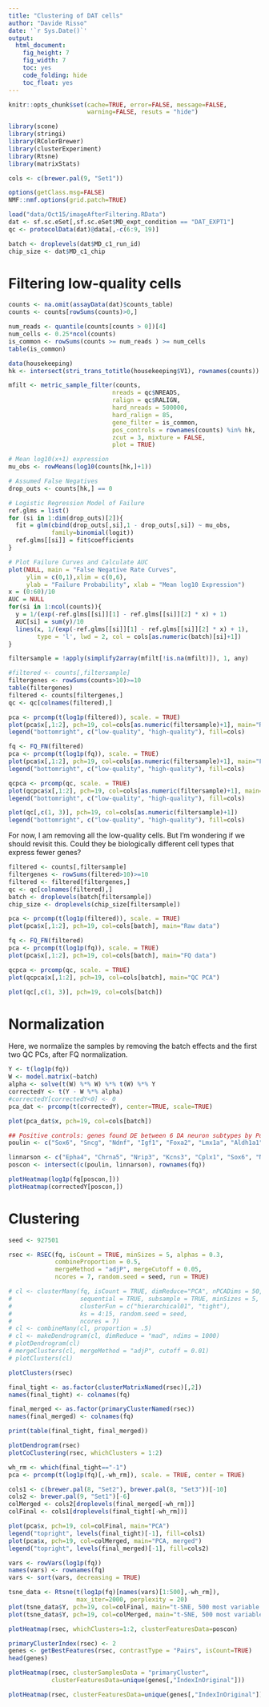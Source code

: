 ```yaml
---
title: "Clustering of DAT cells"
author: "Davide Risso"
date: '`r Sys.Date()`'
output: 
  html_document:
    fig_height: 7
    fig_width: 7
    toc: yes
    code_folding: hide
    toc_float: yes
---
```


```r
knitr::opts_chunk$set(cache=TRUE, error=FALSE, message=FALSE,
                      warning=FALSE, resuts = "hide")

library(scone)
library(stringi)
library(RColorBrewer)
library(clusterExperiment)
library(Rtsne)
library(matrixStats)

cols <- c(brewer.pal(9, "Set1"))

options(getClass.msg=FALSE)
NMF::nmf.options(grid.patch=TRUE)
```

```r
load("data/Oct15/imageAfterFiltering.RData")
dat <- sf.sc.eSet[,sf.sc.eSet$MD_expt_condition == "DAT_EXPT1"]
qc <- protocolData(dat)@data[,-c(6:9, 19)]

batch <- droplevels(dat$MD_c1_run_id)
chip_size <- dat$MD_c1_chip
```

# Filtering low-quality cells

```r
counts <- na.omit(assayData(dat)$counts_table)
counts <- counts[rowSums(counts)>0,]

num_reads <- quantile(counts[counts > 0])[4]
num_cells <- 0.25*ncol(counts)
is_common <- rowSums(counts >= num_reads ) >= num_cells
table(is_common)

data(housekeeping)
hk <- intersect(stri_trans_totitle(housekeeping$V1), rownames(counts))

mfilt <- metric_sample_filter(counts,
                             nreads = qc$NREADS,
                             ralign = qc$RALIGN,
                             hard_nreads = 500000,
                             hard_ralign = 85,
                             gene_filter = is_common,
                             pos_controls = rownames(counts) %in% hk,
                             zcut = 3, mixture = FALSE,
                             plot = TRUE)

# Mean log10(x+1) expression
mu_obs <- rowMeans(log10(counts[hk,]+1))

# Assumed False Negatives
drop_outs <- counts[hk,] == 0

# Logistic Regression Model of Failure
ref.glms = list()
for (si in 1:dim(drop_outs)[2]){
  fit = glm(cbind(drop_outs[,si],1 - drop_outs[,si]) ~ mu_obs,
            family=binomial(logit))
  ref.glms[[si]] = fit$coefficients
}

# Plot Failure Curves and Calculate AUC
plot(NULL, main = "False Negative Rate Curves",
     ylim = c(0,1),xlim = c(0,6), 
     ylab = "Failure Probability", xlab = "Mean log10 Expression")
x = (0:60)/10
AUC = NULL
for(si in 1:ncol(counts)){
  y = 1/(exp(-ref.glms[[si]][1] - ref.glms[[si]][2] * x) + 1)
  AUC[si] = sum(y)/10
  lines(x, 1/(exp(-ref.glms[[si]][1] - ref.glms[[si]][2] * x) + 1),
        type = 'l', lwd = 2, col = cols[as.numeric(batch)[si]+1])
}

filtersample = !apply(simplify2array(mfilt[!is.na(mfilt)]), 1, any)

#filtered <- counts[,filtersample]
filtergenes <- rowSums(counts>10)>=10
table(filtergenes)
filtered <- counts[filtergenes,]
qc <- qc[colnames(filtered),]

pca <- prcomp(t(log1p(filtered)), scale. = TRUE)
plot(pca$x[,1:2], pch=19, col=cols[as.numeric(filtersample)+1], main="Raw data")
legend("bottomright", c("low-quality", "high-quality"), fill=cols)

fq <- FQ_FN(filtered)
pca <- prcomp(t(log1p(fq)), scale. = TRUE)
plot(pca$x[,1:2], pch=19, col=cols[as.numeric(filtersample)+1], main="FQ data")
legend("bottomright", c("low-quality", "high-quality"), fill=cols)

qcpca <- prcomp(qc, scale. = TRUE)
plot(qcpca$x[,1:2], pch=19, col=cols[as.numeric(filtersample)+1], main="QC PCA")
legend("bottomright", c("low-quality", "high-quality"), fill=cols)

plot(qc[,c(1, 3)], pch=19, col=cols[as.numeric(filtersample)+1])
legend("bottomright", c("low-quality", "high-quality"), fill=cols)
```

For now, I am removing all the low-quality cells. But I'm wondering if we should
revisit this. Could they be biologically different cell types that express fewer
genes?

```r
filtered <- counts[,filtersample]
filtergenes <- rowSums(filtered>10)>=10
filtered <- filtered[filtergenes,]
qc <- qc[colnames(filtered),]
batch <- droplevels(batch[filtersample])
chip_size <- droplevels(chip_size[filtersample])

pca <- prcomp(t(log1p(filtered)), scale. = TRUE)
plot(pca$x[,1:2], pch=19, col=cols[batch], main="Raw data")

fq <- FQ_FN(filtered)
pca <- prcomp(t(log1p(fq)), scale. = TRUE)
plot(pca$x[,1:2], pch=19, col=cols[batch], main="FQ data")

qcpca <- prcomp(qc, scale. = TRUE)
plot(qcpca$x[,1:2], pch=19, col=cols[batch], main="QC PCA")

plot(qc[,c(1, 3)], pch=19, col=cols[batch])
```

# Normalization

Here, we normalize the samples by removing the batch effects and the first two QC PCs,
after FQ normalization.


```r
Y <- t(log1p(fq))
W <- model.matrix(~batch)
alpha <- solve(t(W) %*% W) %*% t(W) %*% Y
correctedY <- t(Y - W %*% alpha)
#correctedY[correctedY<0] <- 0
pca_dat <- prcomp(t(correctedY), center=TRUE, scale=TRUE)

plot(pca_dat$x, pch=19, col=cols[batch])

## Positive controls: genes found DE between 6 DA neuron subtypes by Poulin et al
poulin <- c("Sox6", "Sncg", "Ndnf", "Igf1", "Foxa2", "Lmx1a", "Aldh1a1", "Slc32a1", "Satb1", "Clstn2", "Adcyap1", "Lpl", "Otx2", "Vip", "Chrna4", "Gsg1l", "Snca", "Ntf3")

linnarson <- c("Epha4", "Chrna5", "Nrip3", "Kcns3", "Cplx1", "Sox6", "Ndnf", "Kifc3", "Calb1", "Chst8", "Aldh1a1", "Igfbp2", "Lama5", "Anxa1", "Rpb4", "Aldh1a7", "Adcyap1", "Lhfpl2", "Cbln4", "Lpl", "Nhlh2", "Otx1", "Syn2", "Cbln1", "Gpx3", "Fjx1", "Foxa2", "En2", "Ntf3", "Gfra2", "Lix1", "Ptpn5", "Fgf1", "Nostrin", "Serpine2", "Kcnip3", "Grik1", "Lypd1", "Pou3f1", "Cd9", "Otx2", "Neurod6", "Grp", "Tcf12", "Calca", "Gpr83", "Vip", "Cck", "Cnr1", "Nphp1", "Chtf8", "Slc32a1", "Ctxn3", "Etv1", "Lmx1a")
poscon <- intersect(c(poulin, linnarson), rownames(fq))

plotHeatmap(log1p(fq[poscon,]))
plotHeatmap(correctedY[poscon,])
```

# Clustering

```r
seed <- 927501

rsec <- RSEC(fq, isCount = TRUE, minSizes = 5, alphas = 0.3,
             combineProportion = 0.5,
             mergeMethod = "adjP", mergeCutoff = 0.05,
             ncores = 7, random.seed = seed, run = TRUE)

# cl <- clusterMany(fq, isCount = TRUE, dimReduce="PCA", nPCADims = 50, alphas = 0.3,
#                   sequential = TRUE, subsample = TRUE, minSizes = 5,
#                   clusterFun = c("hierarchical01", "tight"),
#                   ks = 4:15, random.seed = seed,
#                   ncores = 7)
# cl <- combineMany(cl, proportion = .5)
# cl <- makeDendrogram(cl, dimReduce = "mad", ndims = 1000)
# plotDendrogram(cl)
# mergeClusters(cl, mergeMethod = "adjP", cutoff = 0.01)
# plotClusters(cl)

plotClusters(rsec)
```

```r
final_tight <- as.factor(clusterMatrixNamed(rsec)[,2])
names(final_tight) <- colnames(fq)

final_merged <- as.factor(primaryClusterNamed(rsec))
names(final_merged) <- colnames(fq)

print(table(final_tight, final_merged))

plotDendrogram(rsec)
plotCoClustering(rsec, whichClusters = 1:2)
```

```r
wh_rm <- which(final_tight=="-1")
pca <- prcomp(t(log1p(fq)[,-wh_rm]), scale. = TRUE, center = TRUE)

cols1 <- c(brewer.pal(8, "Set2"), brewer.pal(8, "Set3"))[-10]
cols2 <- brewer.pal(9, "Set1")[-6]
colMerged <- cols2[droplevels(final_merged[-wh_rm])]
colFinal <- cols1[droplevels(final_tight[-wh_rm])]

plot(pca$x, pch=19, col=colFinal, main="PCA")
legend("topright", levels(final_tight)[-1], fill=cols1)
plot(pca$x, pch=19, col=colMerged, main="PCA, merged")
legend("topright", levels(final_merged)[-1], fill=cols2)

vars <- rowVars(log1p(fq))
names(vars) <- rownames(fq)
vars <- sort(vars, decreasing = TRUE)

tsne_data <- Rtsne(t(log1p(fq)[names(vars)[1:500],-wh_rm]),
                   max_iter=2000, perplexity = 20)
plot(tsne_data$Y, pch=19, col=colFinal, main="t-SNE, 500 most variable genes")
plot(tsne_data$Y, pch=19, col=colMerged, main="t-SNE, 500 most variable genes, merged")

plotHeatmap(rsec, whichClusters=1:2, clusterFeaturesData=poscon)
```

```r
primaryClusterIndex(rsec) <- 2
genes <- getBestFeatures(rsec, contrastType = "Pairs", isCount=TRUE)
head(genes)

plotHeatmap(rsec, clusterSamplesData = "primaryCluster",
            clusterFeaturesData=unique(genes[,"IndexInOriginal"]))

plotHeatmap(rsec, clusterFeaturesData=unique(genes[,"IndexInOriginal"]))
```
